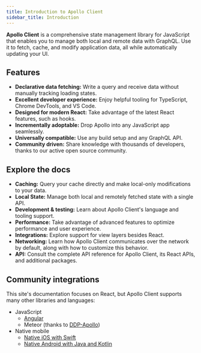 ```yaml
---
title: Introduction to Apollo Client
sidebar_title: Introduction
---
```



**Apollo Client** is a comprehensive state management library for JavaScript that enables you to manage both local and remote data with GraphQL. Use it to fetch, cache, and modify application data, all while automatically updating your UI.

## Features

- **Declarative data fetching:** Write a query and receive data without manually tracking loading states.
- **Excellent developer experience:** Enjoy helpful tooling for TypeScript, Chrome DevTools, and VS Code.
- **Designed for modern React:** Take advantage of the latest React features, such as hooks.
- **Incrementally adoptable:** Drop Apollo into any JavaScript app seamlessly.
- **Universally compatible:** Use any build setup and any GraphQL API.
- **Community driven:** Share knowledge with thousands of developers, thanks to our active open source community.

## Explore the docs

* **Caching:** Query your cache directly and make local-only modifications to your data.
* **Local State:** Manage both local and remotely fetched state with a single API.
* **Development & testing:** Learn about Apollo Client's language and tooling support.
* **Performance:** Take advantage of advanced features to optimize performance and user experience.
* **Integrations:** Explore support for view layers besides React.
* **Networking:** Learn how Apollo Client communicates over the network by default, along with how to customize this behavior.
* **API:** Consult the complete API reference for Apollo Client, its React APIs, and additional packages.

## Community integrations

This site's documentation focuses on React, but Apollo Client supports many other libraries and languages:

- JavaScript
  - [Angular](https://apollo-angular.com)
  - Meteor (thanks to [DDP-Apollo](https://github.com/Swydo/ddp-apollo))
- Native mobile
  - [Native iOS with Swift](https://www.apollographql.com/docs/ios)
  - [Native Android with Java and Kotlin](https://www.apollographql.com/docs/android)
